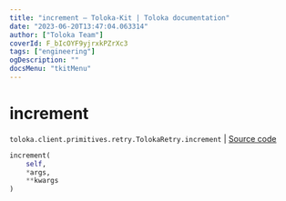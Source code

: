 ```yaml
---
title: "increment — Toloka-Kit | Toloka documentation"
date: "2023-06-20T13:47:04.063314"
author: ["Toloka Team"]
coverId: F_bIcOYF9yjrxkPZrXc3
tags: ["engineering"]
ogDescription: ""
docsMenu: "tkitMenu"
---
```


# increment

`toloka.client.primitives.retry.TolokaRetry.increment` | [Source code](https://github.com/Toloka/toloka-kit/blob/v1.2.0/src/client/primitives/retry.py#L89)

```python
increment(
    self,
    *args,
    **kwargs
)
```